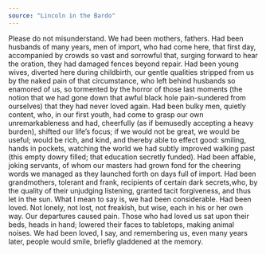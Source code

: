 ```yaml
---
source: "Lincoln in the Bardo"
---
```


Please do not misunderstand. We had been mothers, fathers. Had been husbands of many years, men of import, who had come here, that first day, accompanied by crowds so vast and sorrowful that, surging forward to hear the oration, they had damaged fences beyond repair. Had been young wives, diverted here during childbirth, our gentle qualities stripped from us by the naked pain of that circumstance, who left behind husbands so enamored of us, so tormented by the horror of those last moments (the notion that we had gone down that awful black hole pain-sundered from ourselves) that they had never loved again. Had been bulky men, quietly content, who, in our first youth, had come to grasp our own unremarkableness and had, cheerfully (as if bemusedly accepting a heavy burden), shifted our life’s focus; if we would not be great, we would be useful; would be rich, and kind, and thereby able to effect good: smiling, hands in pockets, watching the world we had subtly improved walking past (this empty dowry filled; that education secretly funded). Had been affable, joking servants, of whom our masters had grown fond for the cheering words we managed as they launched forth on days full of import. Had been grandmothers, tolerant and frank, recipients of certain dark secrets,who, by the quality of their unjudging listening, granted tacit forgiveness, and thus let in the sun. What I mean to say is, we had been considerable. Had been loved. Not lonely, not lost, not freakish, but wise, each in his or her own way. Our departures caused pain. Those who had loved us sat upon their beds, heads in hand; lowered their faces to tabletops, making animal noises. We had been loved, I say, and remembering us, even many years later, people would smile, briefly gladdened at the memory.
